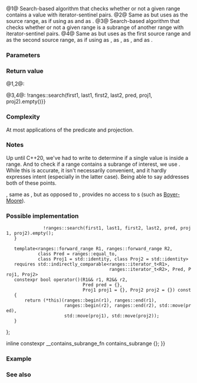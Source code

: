 {{cpp/ranges/title|contains|contains_subrange}}
{{cpp/algorithm/ranges/navbar}}
{{dcl begin}}
{{dcl header|algorithm}}
{{dcl h|Call signature}}
{{dcl rev multi|num=1|anchor=1|since1=c++23|until1=c++26|dcl1=
template&lt; std::input_iterator I, std::sentinel_for&lt;I&gt; S,
          class T,
          class Proj = std::identity &gt;
requires std::indirect_binary_predicate&lt;ranges::equal_to, std::projected&lt;I, Proj&gt;,
                                        const T*&gt;
constexpr bool contains( I first, S last, const T&amp; value, Proj proj = {} );
|dcl2=
template&lt; std::input_iterator I, std::sentinel_for&lt;I&gt; S,
          class Proj = std::identity,
          class T = std::projected_value_t&lt;I, Proj&gt; &gt;
requires std::indirect_binary_predicate&lt;ranges::equal_to, std::projected&lt;I, Proj&gt;,
                                        const T*&gt;
constexpr bool contains( I first, S last, const T&amp; value, Proj proj = {} );
}}
{{dcl rev multi|num=2|since1=c++23|until1=c++26|dcl1=
template&lt; ranges::input_range R,
          class T,
          class Proj = std::identity &gt;
requires std::indirect_binary_predicate&lt;ranges::equal_to,
                                        std::projected&lt;ranges::iterator_t&lt;R&gt;, Proj&gt;,
                                        const T*&gt;
constexpr bool contains( R&amp;&amp; r, const T&amp; value, Proj proj = {} );
|dcl2=
template&lt; ranges::input_range R,
          class Proj = std::identity,
          class T = std::projected_value_t&lt;ranges::iterator_t&lt;R&gt;, Proj&gt; &gt;
requires std::indirect_binary_predicate&lt;ranges::equal_to,
                                        std::projected&lt;ranges::iterator_t&lt;R&gt;, Proj&gt;,
                                        const T*&gt;
constexpr bool contains( R&amp;&amp; r, const T&amp; value, Proj proj = {} );
}}
{{dcla|since=c++23|num=3|1=
template&lt; std::forward_iterator I1, std::sentinel_for&lt;I1&gt; S1,
          std::forward_iterator I2, std::sentinel_for&lt;I2&gt; S2,
          class Pred = ranges::equal_to,
          class Proj1 = std::identity, class Proj2 = std::identity &gt;
requires std::indirectly_comparable&lt;I1, I2, Pred, Proj1, Proj2&gt;
constexpr bool contains_subrange( I1 first1, S1 last1, I2 first2, S2 last2,
                                  Pred pred = {},
                                  Proj1 proj1 = {}, Proj2 proj2 = {} );
}}
{{dcl|since=c++23|num=4|1=
template&lt; ranges::forward_range R1, ranges::forward_range R2,
          class Pred = ranges::equal_to,
          class Proj1 = std::identity, class Proj2 = std::identity &gt;
requires std::indirectly_comparable&lt;ranges::iterator_t&lt;R1&gt;,
                                    ranges::iterator_t&lt;R2&gt;, Pred, Proj1, Proj2&gt;
constexpr bool contains_subrange( R1&amp;&amp; r1, R2&amp;&amp; r2, Pred pred = {},
                                  Proj1 proj1 = {}, Proj2 proj2 = {} );
}}
{{dcl end}}

@1@ Search-based algorithm that checks whether or not a given range contains a value with iterator-sentinel pairs.
@2@ Same as {{v|1}} but uses {{c|r}} as the source range, as if using {{c|ranges::begin(r)}} as {{c|first}} and {{c|ranges::end(r)}} as {{c|last}}.
@3@ Search-based algorithm that checks whether or not a given range is a subrange of another range with iterator-sentinel pairs.
@4@ Same as {{v|3}} but uses {{c|r1}} as the first source range and {{c|r2}} as the second source range, as if using {{c|ranges::begin(r1)}} as {{c|first1}}, {{c|ranges::end(r1)}} as {{c|last1}}, {{c|ranges::begin(r2)}} as {{c|first2}}, and {{c|ranges::end(r2)}} as {{c|last2}}.

{{cpp/ranges/niebloid}}

===Parameters===
{{par begin}}
{{par|first, last|the range of elements to examine}}
{{par|r|the range of the elements to examine}}
{{par|value|value to compare the elements to}}
{{par|pred|predicate to apply to the projected elements}}
{{par|proj|projection to apply to the elements}}
{{par end}}

===Return value===
@1,2@: {{c|1=ranges::find(std::move(first), last, value, proj) != last}}

@3,4@: {{c|1=first2 == last2 {{!!}} !ranges::search(first1, last1, first2, last2, pred, proj1, proj2).empty()}}

===Complexity===
At most {{c|last - first}} applications of the predicate and projection.

===Notes===
Up until C++20, we've had to write {{c|1= std::ranges::find(r, value) != std::ranges::end(r)}} to determine if a single value is inside a range. And to check if a range contains a subrange of interest, we use {{c|1= not std::ranges::search(haystack, needle).empty()}}. While this is accurate, it isn't necessarily convenient, and it hardly expresses intent (especially in the latter case). Being able to say {{c|std::ranges::contains(r, value)}} addresses both of these points.

{{tt|ranges::contains_subrange}}, same as {{lc|ranges::search}}, but as opposed to {{lc|std::search}}, provides no access to {{named req|Searcher}}s (such as [[cpp/utility/functional#Searchers|Boyer-Moore]]).

{{ftm begin}}
{{ftm|__cpp_lib_ranges_contains|value=202207L|std=C++23|{{ttt|std::ranges::contains}} and {{ttt|ranges::contains_subrange}}}}
{{ftm|__cpp_lib_algorithm_default_value_type|value=202403|std=C++26|[[cpp/language/list initialization|List-initialization]] for algorithms {{vl|1,2}}}}
{{ftm end}}

===Possible implementation===
{{eq impl
|title1=contains (1,2)|ver1=1|1=
struct __contains_fn
{
    template&lt;std::input_iterator I, std::sentinel_for&lt;I&gt; S,
             class Proj = std::identity,
             class T = std::projected_value_t&lt;I, Proj&gt;&gt;
    requires std::indirect_binary_predicate&lt;ranges::equal_to, std::projected&lt;I, Proj&gt;,
                                            const T*&gt;
    constexpr bool operator()(I first, S last, const T&amp; value, Proj proj = {}) const
    {
        return ranges::find(std::move(first), last, value, proj) != last;
    }

    template&lt;ranges::input_range R,
             class Proj = std::identity,
             class T = std::projected_value_t&lt;ranges::iterator_t&lt;R&gt;, Proj&gt;&gt;
    requires std::indirect_binary_predicate&lt;ranges::equal_to,
                                            std::projected&lt;ranges::iterator_t&lt;R&gt;, Proj&gt;,
                                            const T*&gt;
    constexpr bool operator()(R&amp;&amp; r, const T&amp; value, Proj proj = {}) const
    {
        return (*this)(ranges::begin(r), ranges::end(r), std::move(value), proj);
    }
};

inline constexpr __contains_fn contains {};
|title2=contains_subrange (3,4)|ver2=3|2=
struct __contains_subrange_fn
{
    template&lt;std::forward_iterator I1, std::sentinel_for&lt;I1&gt; S1,
             std::forward_iterator I2, std::sentinel_for&lt;I2&gt; S2,
             class Pred = ranges::equal_to,
             class Proj1 = std::identity, class Proj2 = std::identity&gt;
    requires std::indirectly_comparable&lt;I1, I2, Pred, Proj1, Proj2&gt;
    constexpr bool operator()(I1 first1, S1 last1,
                              I2 first2, S2 last2,
                              Pred pred = {},
                              Proj1 proj1 = {}, Proj2 proj2 = {}) const
    {
        return (first2 == last2) {{!!}}
               !ranges::search(first1, last1, first2, last2, pred, proj1, proj2).empty();
    }

    template&lt;ranges::forward_range R1, ranges::forward_range R2,
             class Pred = ranges::equal_to,
             class Proj1 = std::identity, class Proj2 = std::identity&gt;
    requires std::indirectly_comparable&lt;ranges::iterator_t&lt;R1&gt;,
                                        ranges::iterator_t&lt;R2&gt;, Pred, Proj1, Proj2&gt;
    constexpr bool operator()(R1&amp;&amp; r1, R2&amp;&amp; r2,
                              Pred pred = {},
                              Proj1 proj1 = {}, Proj2 proj2 = {}) const
    {
        return (*this)(ranges::begin(r1), ranges::end(r1),
                       ranges::begin(r2), ranges::end(r2), std::move(pred),
                       std::move(proj1), std::move(proj2));
    }
};

inline constexpr __contains_subrange_fn contains_subrange {};
}}

===Example===
{{example
|code=
#include &lt;algorithm&gt;
#include &lt;array&gt;
#include &lt;complex&gt;

namespace ranges = std::ranges;

int main()
{
    constexpr auto haystack = std::array{3, 1, 4, 1, 5};
    constexpr auto needle = std::array{1, 4, 1};
    constexpr auto bodkin = std::array{2, 5, 2};

    static_assert(
        ranges::contains(haystack, 4) &amp;&amp;
       !ranges::contains(haystack, 6) &amp;&amp;
        ranges::contains_subrange(haystack, needle) &amp;&amp;
       !ranges::contains_subrange(haystack, bodkin)
    );

    constexpr std::array&lt;std::complex&lt;double&gt;, 3&gt; nums{&lt;!----&gt;{&lt;!----&gt;{1, 2}, {3, 4}, {5, 6}&lt;!----&gt;}&lt;!----&gt;};
    #ifdef __cpp_lib_algorithm_default_value_type
        static_assert(ranges::contains(nums, {3, 4}));
    #else
        static_assert(ranges::contains(nums, std::complex&lt;double&gt;{3, 4}));
    #endif
}
}}

===See also===
{{dsc begin}}
{{dsc inc|cpp/algorithm/ranges/dsc find}}
{{dsc inc|cpp/algorithm/ranges/dsc search}}
{{dsc inc|cpp/algorithm/ranges/dsc binary_search}}
{{dsc inc|cpp/algorithm/ranges/dsc includes}}
{{dsc inc|cpp/algorithm/ranges/dsc all_any_none_of}}
{{dsc end}}

{{langlinks|de|es|fr|it|ja|pt|ru|zh}}